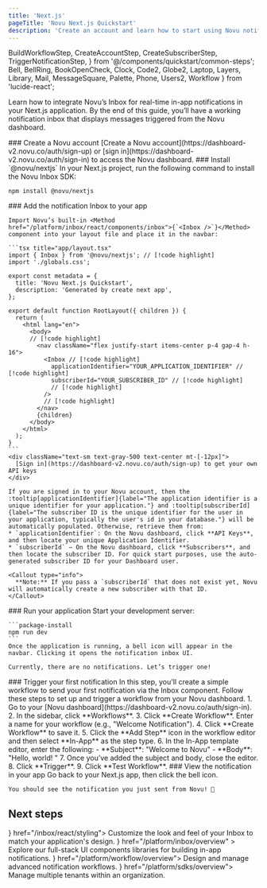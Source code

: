 ```yaml
---
title: 'Next.js'
pageTitle: 'Novu Next.js Quickstart'
description: 'Create an account and learn how to start using Novu notification Inbox in your Next.js application.'
---
```


  BuildWorkflowStep,
  CreateAccountStep,
  CreateSubscriberStep,
  TriggerNotificationStep,
} from '@/components/quickstart/common-steps';
  Bell,
  BellRing,
  BookOpenCheck,
  Clock,
  Code2,
  Globe2,
  Laptop,
  Layers,
  Library,
  Mail,
  MessageSquare,
  Palette,
  Phone,
  Users2,
  Workflow
} from 'lucide-react';

Learn how to integrate Novu’s Inbox for real-time in-app notifications in your Next.js application. By the end of this guide, you’ll have a working notification inbox that displays messages triggered from the Novu dashboard.


<Steps>
  <Step>
  ### Create a Novu account
    [Create a Novu account](https://dashboard-v2.novu.co/auth/sign-up) or [sign in](https://dashboard-v2.novu.co/auth/sign-in) to access the Novu dashboard.
  </Step>

  <Step>
  ### Install `@novu/nextjs`
  In your Next.js project, run the following command to install the Novu Inbox SDK:
  
  ```package-install
  npm install @novu/nextjs
  ```

  </Step>

  <Step>
  ### Add the notification Inbox to your app

    Import Novu’s built-in <Method href="/platform/inbox/react/components/inbox">{`<Inbox />`}</Method> component into your layout file and place it in the navbar:

    ```tsx title="app/layout.tsx"
    import { Inbox } from '@novu/nextjs'; // [!code highlight]
    import './globals.css';

    export const metadata = {
      title: 'Novu Next.js Quickstart',
      description: 'Generated by create next app',
    };

    export default function RootLayout({ children }) {
      return (
        <html lang="en">
          <body>
          // [!code highlight]
            <nav className="flex justify-start items-center p-4 gap-4 h-16"> 
              <Inbox // [!code highlight]
                applicationIdentifier="YOUR_APPLICATION_IDENTIFIER" // [!code highlight]
                subscriberId="YOUR_SUBSCRIBER_ID" // [!code highlight]
                // [!code highlight]
              />
              // [!code highlight]
            </nav> 
            {children}
          </body>
        </html>
      );
    }
    ```
    <div className="text-sm text-gray-500 text-center mt-[-12px]">
      [Sign in](https://dashboard-v2.novu.co/auth/sign-up) to get your own API keys
    </div>

    If you are signed in to your Novu account, then the :tooltip[applicationIdentifier]{label="The application identifier is a unique identifier for your application."} and :tooltip[subscriberId]{label="The subscriber ID is the unique identifier for the user in your application, typically the user's id in your database."} will be automatically populated. Otherwise, retrieve them from:
    * `applicationIdentifier`: On the Novu dashboard, click **API Keys**, and then locate your unique Application Identifier.
    * `subscriberId` – On the Novu dashboard, click **Subscribers**, and then locate the subscriber ID. For quick start purposes, use the auto-generated subscriber ID for your Dashboard user.

    <Callout type="info">
      **Note:** If you pass a `subscriberId` that does not exist yet, Novu will automatically create a new subscriber with that ID.
    </Callout>

  </Step>

  <Step>
  ### Run your application
    Start your development server:

    ```package-install
    npm run dev
    ```
    Once the application is running, a bell icon will appear in the navbar. Clicking it opens the notification inbox UI.

    Currently, there are no notifications. Let’s trigger one!

  </Step>

  <Step>
  ### Trigger your first notification
    In this step, you'll create a simple workflow to send your first notification via the Inbox component. Follow these steps to set up and trigger a workflow from your Novu dashboard.
    1. Go to your [Novu dashboard](https://dashboard-v2.novu.co/auth/sign-in).
    2. In the sidebar, click **Workflows**.
    3. Click **Create Workflow**. Enter a name for your workflow (e.g., "Welcome Notification").
    4. Click **Create Workflow** to save it.
    5. Click the **Add Step** icon in the workflow editor and then select **In-App** as the step type.
    6. In the In-App template editor, enter the following:
        - **Subject**: "Welcome to Novu"
        - **Body**: "Hello, world! "
    7. Once you’ve added the subject and body, close the editor.
    8. Click **Trigger**.
    9. Click **Test Workflow**.

  </Step>

  <Step>
  ###  View the notification in your app
    Go back to your Next.js app, then click the bell icon.

    You should see the notification you just sent from Novu! 🎉

  </Step>

</Steps>

## Next steps

<Cards cols={2}>
  <Card title="Styling" icon={<Palette />} href="/inbox/react/styling">
    Customize the look and feel of your Inbox to match your application's design.
  </Card>
  <Card
    title="Inbox and preferences UI components"
    icon={<Library />}
    href="/platform/inbox/overview"
  >
    Explore our full-stack UI components libraries for building in-app notifications.
  </Card>
  <Card title="Build Workflow" icon={<Workflow />} href="/platform/workflow/overview">
     Design and manage advanced notification workflows.
  </Card>
  <Card title="SDKs" icon={<Code2 />} href="/platform/sdks/overview">
    Manage multiple tenants within an organization.
  </Card>
</Cards>
